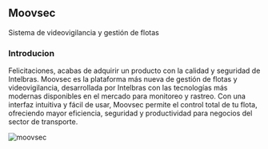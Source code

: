 ## Moovsec
Sistema de videovigilancia y gestión de flotas

### Introducion


Felicitaciones, acabas de adquirir un producto con la calidad y seguridad de Intelbras.
Moovsec es la plataforma más nueva de gestión de flotas y videovigilancia, desarrollada por Intelbras con las tecnologías más modernas disponibles en el mercado para monitoreo y rastreo. Con una interfaz intuitiva y fácil de usar, Moovsec permite el control total de tu flota, ofreciendo mayor eficiencia, seguridad y productividad para negocios del sector de transporte.

 ![moovsec](../assets/moovsec-front.png)